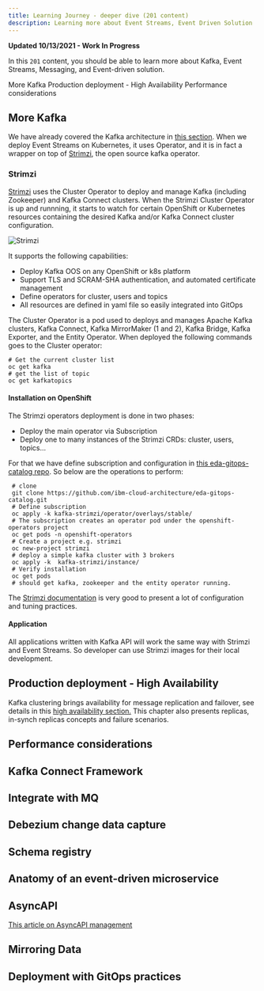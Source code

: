 ```yaml
---
title: Learning Journey - deeper dive (201 content)
description: Learning more about Event Streams, Event Driven Solution
---
```


<InlineNotification kind="warning">
<strong>Updated 10/13/2021 - Work In Progress</strong>
</InlineNotification>

In this `201` content, you should be able to learn more about Kafka, Event Streams, Messaging, and Event-driven solution.

<AnchorLinks>
  <AnchorLink>More Kafka</AnchorLink>
  <AnchorLink>Production deployment - High Availability</AnchorLink>
  <AnchorLink>Performance considerations</AnchorLink>
</AnchorLinks>


## More Kafka

We have already covered the Kafka architecture in [this section](https://ibm-cloud-architecture.github.io/refarch-eda/technology/kafka-overview/#kafka-components).
When we deploy Event Streams on Kubernetes, it uses Operator, and it is in fact a wrapper on top of [Strimzi](http://strimzi.io),
the open source kafka operator.

### Strimzi

[Strimzi](https://strimzi.io/) uses the Cluster Operator to deploy and manage Kafka (including Zookeeper) and Kafka Connect clusters. 
When the Strimzi Cluster Operator is up and runnning, it starts to watch for certain OpenShift or Kubernetes resources containing the 
desired Kafka and/or Kafka Connect cluster configuration. 

![Strimzi](./images/strimzi.png)

It supports the following capabilities:

* Deploy Kafka OOS on any OpenShift or k8s platform
* Support TLS and SCRAM-SHA authentication, and automated certificate management
* Define operators for cluster, users and topics
* All resources are defined in yaml file so easily integrated into GitOps

The Cluster Operator is a pod used to deploys and manages Apache Kafka clusters, Kafka 
Connect, Kafka MirrorMaker (1 and 2), Kafka Bridge, Kafka Exporter, and the Entity Operator.
When deployed the following commands goes to the Cluster operator:

```shell
# Get the current cluster list
oc get kafka
# get the list of topic
oc get kafkatopics
```

#### Installation on OpenShift

The Strimzi operators deployment is done in two phases:

* Deploy the main operator via Subscription
* Deploy one to many instances of the Strimzi CRDs: cluster, users, topics...

For that we have define subscription and configuration in [this eda-gitops-catalog repo](https://github.com/ibm-cloud-architecture/eda-gitops-catalog). 
So below are the operations to perform:

```shell
 # clone 
 git clone https://github.com/ibm-cloud-architecture/eda-gitops-catalog.git
 # Define subscription
 oc apply -k kafka-strimzi/operator/overlays/stable/
 # The subscription creates an operator pod under the openshift-operators project
 oc get pods -n openshift-operators
 # Create a project e.g. strimzi
 oc new-project strimzi
 # deploy a simple kafka cluster with 3 brokers
 oc apply -k  kafka-strimzi/instance/
 # Verify installation
 oc get pods
 # should get kafka, zookeeper and the entity operator running.
```

The [Strimzi documentation](https://strimzi.io/docs/operators/latest/using.html) is very good to present a lot of configuration and tuning practices.

#### Application

All applications written with Kafka API will work the same way with Strimzi and Event Streams. So developer
can use Strimzi images for their local development.

## Production deployment - High Availability

Kafka clustering brings availability for message replication and failover, see details in this [high availability section.](/technology/kafka-overview/advance/#high-availability)
This chapter also presents replicas, in-synch replicas concepts and failure scenarios.

## Performance considerations


## Kafka Connect Framework

## Integrate with MQ

## Debezium change data capture


## Schema registry

## Anatomy of an event-driven microservice

## AsyncAPI

[This article on AsyncAPI management](/patterns/api-mgt/)

## Mirroring Data


## Deployment with GitOps practices

